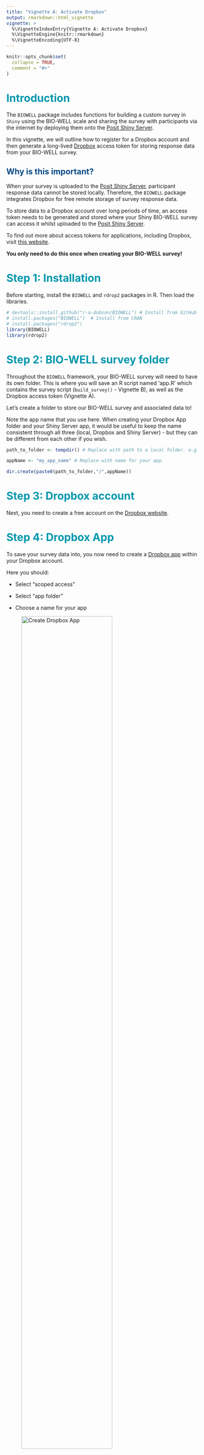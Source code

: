 ```yaml
---
title: "Vignette A: Activate Dropbox"
output: rmarkdown::html_vignette
vignette: >
  %\VignetteIndexEntry{Vignette A: Activate Dropbox}
  %\VignetteEngine{knitr::rmarkdown}
  %\VignetteEncoding{UTF-8}
---
```


```r
knitr::opts_chunk$set(
  collapse = TRUE,
  comment = "#>"
)
```

# <span style="color:#0097AD;">Introduction </span>

The `BIOWELL` package includes functions for building a custom survey in `Shiny`
using the BIO-WELL scale and sharing the survey with
participants via the internet by deploying them onto the [Posit Shiny Server](https://posit.co/products/open-source/shinyserver/).

In this vignette, we will outline how to register for a Dropbox account and then generate a long-lived
[Dropbox](https://www.dropbox.com/) access token for storing response data from
your BIO-WELL survey.

## <span style="color:#004A86;">Why is this important?</span>

When your survey is uploaded to the [Posit Shiny
Server](https://posit.co/products/open-source/shinyserver/), participant
response data cannot be stored locally. Therefore, the `BIOWELL` package
integrates Dropbox for free remote storage of survey response data.

To store data to a Dropbox account over long periods of time, an access token
needs to be generated and stored where your Shiny BIO-WELL survey can access it
whilst uploaded to the [Posit Shiny Server](https://posit.co/products/open-source/shinyserver/).

To find out more about access tokens for applications, including Dropbox, visit [this website](https://www.oauth.com/oauth2-servers/access-tokens/).

**You only need to do this once when creating your BIO-WELL survey!** 

# <span style="color:#0097AD;">Step 1: Installation</span>

Before starting, install the `BIOWELL` and `rdrop2` packages in R. Then load the
libraries.

```r
# devtools::install_github("r-a-dobson/BIOWELL") # Install from GitHub
# install.packages("BIOWELL")  # Install from CRAN
# install.packages("rdrop2")
library(BIOWELL)
library(rdrop2)
```

# <span style="color:#0097AD;">Step 2: BIO-WELL survey folder </span>

Throughout the `BIOWELL` framework, your BIO-WELL survey will need to have its
own folder. This is where you will save an R script named 'app.R' which
contains the survey script (`build_survey()` - Vignette B), as well as the
Dropbox access token (Vignette A).

Let's create a folder to store our BIO-WELL survey and associated data to!

Note the app name that you use here. When creating your Dropbox App folder and your Shiny Server app, it would be useful to keep the name consistent through all three (local, Dropbox and Shiny Server) - but they can be different from each other if you wish. 

```r
path_to_folder <- tempdir() # Replace with path to a local folder. e.g. "C:/Users/username/Documents/"

appName <- "my_app_name" # Replace with name for your app. 

dir.create(paste0(path_to_folder,"/",appName)) 
```

# <span style="color:#0097AD;">Step 3: Dropbox account</span>

Next, you need to create a free account on the [Dropbox website](https://www.dropbox.com/).

# <span style="color:#0097AD;">Step 4: Dropbox App</span>

To save your survey data into, you now need to create a [Dropbox app](https://www.dropbox.com/developers/apps/create?_tk=pilot_lp&_ad=ctabtn1&_camp=create) within your Dropbox account. 

Here you should:

* Select "scoped access"

* Select "app folder"

* Choose a name for your app 

![Create Dropbox App](https://raw.githubusercontent.com/r-a-dobson/BIOWELL/main/man/Vignette1/Vignette1_1.png){width=75%}

# <span style="color:#0097AD;">Step 5: Dropbox App set-up</span>

Now you can access your [Dropbox App Console](https://www.dropbox.com/developers/apps?_tk=pilot_lp&_ad=topbar4&_camp=myapps).

Scroll down to OAUTH2: Redirect URIs and add "http<span>://</span>localhost:1410/".

![Add redirect URI](https://raw.githubusercontent.com/r-a-dobson/BIOWELL/main/man/Vignette1/Vignette1_2.png){width=75%}

Then, go to the Permissions tab and tick the relevant boxes. You need to give
the app permission to read and write files.

![Add Dropbox App permissions](https://raw.githubusercontent.com/r-a-dobson/BIOWELL/main/man/Vignette1/Vignette1_3.png){width=75%}

Return back to the app's Settings tab, and scroll down to reveal your app's key
and secret. This is required for activating the access token! Remember to never
share your app's key and secret.

![Get Dropbox name, key and secret](https://raw.githubusercontent.com/r-a-dobson/BIOWELL/main/man/Vignette1/Vignette1_4.png){width=75%}


Let's save our Dropbox App details in the R environment. 

```r
Dropbox_App_Name <- "my_app_name" # Replace with your Dropbox App name. 

Dropbox_App_Key <- "string-of-letters-and-numbers" # Replace with your Dropbox App key.  

Dropbox_App_Secret <- "string-of-letters-and-numbers" # Replace with your Dropbox App secret. 
```


# <span style="color:#0097AD;">Step 6: Activate Dropbox access token</span>

Now you have all of the details needed to generate the Dropbox access token. Run
the code below. This will open a window in your browser to authenticate the
token. 

**Remember to provide the function with the path to the BIO-WELL survey folder (`BW_app_path`) that
you created in Step 1 of the vignette.**

```r
activate_dropbox(Dropbox_App_Name = Dropbox_App_Name,
                 Dropbox_App_Key = Dropbox_App_Key,
                 Dropbox_App_Secret = Dropbox_App_Secret,
                 BW_app_path = paste0(path_to_folder,"/",appName))
```


Once you have authenticated the token, the token will be saved in a ".secrets"
folder within your BIO-WELL survey directory.

When you upload your BIO-WELL survey to the Shiny servers, the Shiny App will now be able
to remotely store survey responses to your Dropbox App folder. These data can be
retrieved using the `BIOWELL` package's `download_data()` function.


